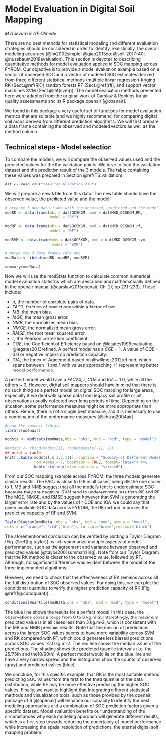 # Model Evaluation in Digital Soil Mapping
*M Guevara & GF Olmedo*

There are no best methods for statistical modeling and different evaluation strategies should be considered in order to identify, realistically, the overall modeling accuracy  (@ho2002simple; @qiao2015no; @soil-2017-40; @nussbaum2018evaluation). This section is devoted to describing quantitative methods for model evaluation applied to SOC mapping across FYROM. Our objective is to provide a model evaluation example based on a vector of observed SOC and a vector of modeled  SOC estimates derived from three different statistical methods (multiple linear regression-kriging RK (Sect.\@ref(RK)) random forests RF (Sect.\@ref(rf)), and support vector machines SVM (Sect.\@ref(svm))). The model evaluation methods presented here were adapted from the original work of Carslaw \& Ropkins for air quality assessments and its R package openair [@openair]. 

We found in this package a very useful set of functions for model evaluation metrics that are suitable (and we highly recommend) for comparing digital soil maps derived from different prediction algorithms. We will first prepare a data frame containing the observed and modeled vectors as well as the method column.  

## Technical steps - Model selection

To compare the models, we will compare the observed values used and the predicted values for the the validation points. We have to load the validation dataset and the prediction result of the 3 models. The table containing these values was prepared in Section \@ref(TS:validation). 

```r
dat <- read.csv("results/validation.csv")
```

We will prepare a new table from this data. The new table should have the observed value, the predicted value and the model. 

```r
# prepare 3 new data.frame with the observed, predicted and the model
modRK <- data.frame(obs = dat$OCSKGM, mod = dat$MKD_OCSKGM_RK, 
                    model = "RK")

modRF <- data.frame(obs = dat$OCSKGM, mod = dat$MKD_OCSKGM_rf, 
                    model = "RF")

modSVM <- data.frame(obs = dat$OCSKGM, mod = dat$MKD_OCSKGM_svm, 
                     model = "SVM")

# merge the 3 data.frames into one
modData <- rbind(modRK, modRF, modSVM)

summary(modData)
```

Now we will use the modStats function to calculate common numerical model evaluation statistics which are described and mathematically defined in the openair manual (@carslaw2015openair, Ch. 27, pp 231-233). These include:

* $n$, the number of complete pairs of data. 
* $FAC2$, fraction of predictions within a factor of two.
* $MB$, the mean bias.
* $MGE$, the mean gross error. 
* $NMB$, the normalized mean bias.
* $NMGE$, the normalized mean gross error.
* $RMSE$, the root mean squared error.
* $r$, the Pearson correlation coefficient.
* $COE$, the Coefficient of Efficiency based on @legates1999evaluating, @legates2013refined. A perfect model has a $COE$ = 1. A value of $COE$ = 0.0 or negative implies no prediction capacity. 
* $IOA$, the Index of Agreement based on @willmott2012refined, which spans between -1 and 1 with values approaching +1 representing better model performance.

A perfect model would have a $FAC24$, $r$, $COE$ and $IOA$ ~ 1.0, while all the others ~ 0. However, digital soil mappers should have in mind that there is no such thing as a perfect model on digital SOC mapping for large areas, especially if we deal with sparse data from legacy soil profile or pit observations usually collected over long periods of time. Depending on the situation, some performance measures might be more appropriate than others. Hence, there is not a single best measure, and it is necessary to use a combination of the performance measures [@chang2004air]. 

```r
#Load the openair library
library(openair)

modsts <- modStats(modData,obs = "obs", mod = "mod", type = "model")
```

```r
#modsts <- cbind(modsts[1], round(modsts[-1], 2))
## print a table
knitr::kable(modsts[,c(1,3:11)], caption = "Summary of Different Model Evaluation Statistics for the 3 Models Compared", digits = 2,
             row.names = F, booktabs = TRUE, format="latex") %>%
             kable_styling(latex_options = "striped")
```


From our SOC mapping example across FYROM, the three models generate similar results. The FAC2 is close to 0.8 in all cases, being RK the one closer to 1. MB and NMB suggest that all the model's tent to underestimate SOC because they are negative. SVM tend to underestimate less than RK and RF. The MGE, NMGE, and RMSE suggest however that SVM is generating the larger error rate and by the values of r COE and IOA, we could say that given available SOC data across FYROM, the RK method improves the predictive capacity of RF and SVM. 

```r
TaylorDiagram(modData, obs = "obs", mod = "mod", group = "model",
cols = c("orange", "red","blue"), cor.col='brown',rms.col='black')
```

The aforementioned conclusion can be verified by plotting a Taylor Diagram (Fig. \@ref(fig:taylor)), which summarize multiple aspects of model performance, such as the agreement and variance between observed and predicted values [@taylor2001summarizing]. Note from our Taylor Diagram that the RK method is closer to the observed value, followed by RF. Although, no significant difference was evident between the model of the three implemented algorithms.

However, we need to check that the effectiveness of RK remains across all the full distribution of SOC observed values. For doing this, we can plot the conditional quantiles to verify the higher prediction capacity of RK (Fig. \@ref(fig:condquant)). 

```r
conditionalQuantile(modData,obs = "obs", mod = "mod", type = "model")
```

The blue line shows the results for a perfect model. In this case, the observations cover a range from 0 to 6 kg.m-2. Interestingly, the maximum predicted value is in all cases less than 3  kg.m-2, which is consistent with the MB and NMB previous results. Note that the median of predictions across the larger SOC values seems to have more variability across SVM and RK compared with RF, which could generate less biased predictions across SOC values >2.0 kg.m-2. The red line shows the median value of the predictions. The shading shows the predicted quantile intervals (i.e. the 25/75th and the10/90th). A perfect model would lie on the blue line and have a very narrow spread and the histograms show the counts of observed (gray) and predicted values (blue).

We conclude, for this specific example, that RK is the most suitable method predicting SOC values from the first to the third quantile of the data distribution, while RF may be more effective predicting the higher SOC values. Finally, we want to highlight that Integrating different statistical methods and visualization tools, such as those provided by the openair package of R [@openair] will enhance our capacity to identify the best modeling approaches and a combination of SOC prediction factors given a specific dataset. Model evaluation benefits our understanding of the circumstances why each modeling approach will generate different results, which is a first step towards reducing the uncertainty of model performance while increasing the spatial resolution of predictions, the eternal digital soil mapping problem. 
